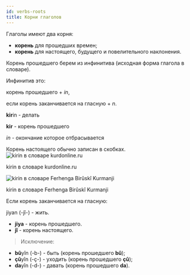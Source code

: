 ```yaml
---
id: verbs-roots
title: Корни глаголов
---
```


Глаголы имеют два корня:

- **корень** для прошедших времен;
- **корень** для настоящего, будущего и повелительного наклонения.

Корень прошедшего берем из инфинитива (исходная форма глагола в словаре).

Инфинитив это:

корень прошедшего + _in_,

если корень заканчивается на гласную + _n_.

**kir**in - делать

**kir** - корень прошедшего

_in_ - окончание которое отбрасывается

Корень настоящего обычно записан в скобках.
![kirin в словаре kurdonline.ru](/img/Глаголы/kirin-корень.jpeg)

kirin в словаре kurdonline.ru

![kirin в словаре Ferhenga Birûskî Kurmanji](/img/Глаголы/kirin-корень-2.png)

kirin в словаре Ferhenga Birûskî Kurmanji

Если корень заканчивается на гласную:

jiyan (-jî-) - жить.

* **jiya** - корень прошедшего.
* **jî** - корень настоящего.

> Исключение:

- **bû**yîn (-b-) - быть (корень прошедшего **bû**);
- **çû**yîn (-ç-) - уходить (корень прошедшего **çû**);
- **da**yîn (-d-) - давать (корень прошедшего **da**).
